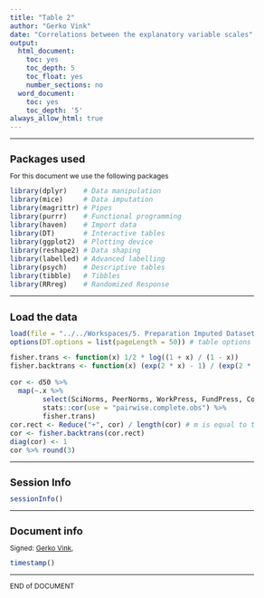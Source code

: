 ```yaml
---
title: "Table 2"
author: "Gerko Vink"
date: "Correlations between the explanatory variable scales"
output:
  html_document:
    toc: yes
    toc_depth: 5
    toc_float: yes
    number_sections: no
  word_document:
    toc: yes
    toc_depth: '5'
always_allow_html: true
---
```


<style type="text/css">
  
body{ /* Normal  */
  font-size: 12px;
  }
td {  /* Table  */
  font-size: 12px;
}
h1.title {
  font-size: 18px;
  color: DarkBlue;
}
h1 { /* Header 1 */
  font-size: 18px;
}
h2 { /* Header 2 */
  font-size: 18px;
}
h3 { /* Header 3 */
  font-size: 18px;
}
code.r{ /* Code block */
  font-size: 12px;
}
pre { /* Code block - determines code spacing between lines */
  font-size: 14px;
}
</style>


---

# Packages used
For this document we use the following packages
```r
library(dplyr)    # Data manipulation
library(mice)     # Data imputation
library(magrittr) # Pipes
library(purrr)    # Functional programming
library(haven)    # Import data
library(DT)       # Interactive tables
library(ggplot2)  # Plotting device
library(reshape2) # Data shaping
library(labelled) # Advanced labelling
library(psych)    # Descriptive tables
library(tibble)   # Tibbles
library(RRreg)    # Randomized Response
```

---

# Load the data
```r
load(file = "../../Workspaces/5. Preparation Imputed Datasets.Rdata")
options(DT.options = list(pageLength = 50)) # table options
```

```r
fisher.trans <- function(x) 1/2 * log((1 + x) / (1 - x))
fisher.backtrans <- function(x) (exp(2 * x) - 1) / (exp(2 * x) + 1)

cor <- d50 %>%
  map(~.x %>% 
        select(SciNorms, PeerNorms, WorkPress, FundPress, Competitive, DetectCol, DetectRev, Mentoring, OrgJust) %>% 
        stats::cor(use = "pairwise.complete.obs") %>%
        fisher.trans)
cor.rect <- Reduce("+", cor) / length(cor) # m is equal to the length of the list
cor <- fisher.backtrans(cor.rect)
diag(cor) <- 1
cor %>% round(3)
```

---

# Session Info
```r
sessionInfo()
```

---

# Document info
Signed: 
[Gerko Vink](https://www.gerkovink.com), 

```r
timestamp()
```

---

END of DOCUMENT